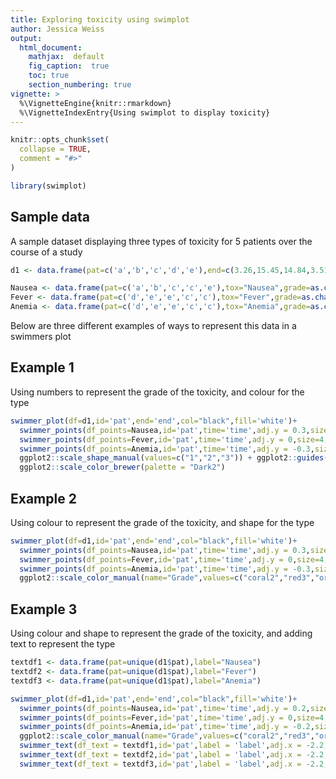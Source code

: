 ```yaml
---
title: Exploring toxicity using swimplot
author: Jessica Weiss
output:
  html_document:
    mathjax:  default
    fig_caption:  true
    toc: true
    section_numbering: true
vignette: >
  %\VignetteEngine{knitr::rmarkdown}
  %\VignetteIndexEntry{Using swimplot to display toxicity}
---
```


```r
knitr::opts_chunk$set(
  collapse = TRUE,
  comment = "#>"
)
```

```r
library(swimplot)
```

## Sample data

 A sample dataset displaying three types of toxicity for 5 patients over the course of a study
```r
d1 <- data.frame(pat=c('a','b','c','d','e'),end=c(3.26,15.45,14.84,3.51,7.44))

Nausea <- data.frame(pat=c('a','b','c','c','e'),tox="Nausea",grade=as.character(c(1,3,2,2,3)),time=c(2,1,8,10,1.5))
Fever <- data.frame(pat=c('d','e','e','c','c'),tox="Fever",grade=as.character(c(1,2,2,1,2)), time=c(1.5,3,6,2,6.5))
Anemia <- data.frame(pat=c('d','e','e','c','c'),tox="Anemia",grade=as.character(c(1,1,2,1,3)), time=c(1.5,3,5,2,6))

```

Below are three different examples of ways to represent this data in a swimmers plot

## Example 1

Using numbers to represent the grade of the toxicity, and colour for the type
```r

swimmer_plot(df=d1,id='pat',end='end',col="black",fill='white')+
  swimmer_points(df_points=Nausea,id='pat',time='time',adj.y = 0.3,size=4,name_shape = 'grade',name_col = 'tox',stroke=3)+
  swimmer_points(df_points=Fever,id='pat',time='time',adj.y = 0,size=4,name_shape = 'grade',name_col = 'tox',stroke=3)+
  swimmer_points(df_points=Anemia,id='pat',time='time',adj.y = -0.3,size=4,name_shape = 'grade',name_col = 'tox',stroke=3)+
  ggplot2::scale_shape_manual(values=c("1","2","3")) + ggplot2::guides(shape=FALSE)+
  ggplot2::scale_color_brewer(palette = "Dark2")
```

## Example 2

Using colour to represent the grade of the toxicity, and shape for the type
```r

swimmer_plot(df=d1,id='pat',end='end',col="black",fill='white')+
  swimmer_points(df_points=Nausea,id='pat',time='time',adj.y = 0.3,size=4,name_col = 'grade',name_shape = 'tox',stroke=3)+
  swimmer_points(df_points=Fever,id='pat',time='time',adj.y = 0,size=4,name_col = 'grade',name_shape = 'tox',stroke=3)+
  swimmer_points(df_points=Anemia,id='pat',time='time',adj.y = -0.3,size=4,name_col = 'grade',name_shape = 'tox',stroke=3)+ 
  ggplot2::scale_color_manual(name="Grade",values=c("coral2","red3","orangered4"))
```

## Example 3

Using colour and shape to represent the grade of the toxicity, and adding text to represent the type
```r
textdf1 <- data.frame(pat=unique(d1$pat),label="Nausea")
textdf2 <- data.frame(pat=unique(d1$pat),label="Fever")
textdf3 <- data.frame(pat=unique(d1$pat),label="Anemia")

swimmer_plot(df=d1,id='pat',end='end',col="black",fill='white')+
  swimmer_points(df_points=Nausea,id='pat',time='time',adj.y = 0.2,size=4,name_col = 'grade',name_shape = 'grade',stroke=3)+
  swimmer_points(df_points=Fever,id='pat',time='time',adj.y = 0,size=4,name_col = 'grade',name_shape = 'grade',stroke=3)+
  swimmer_points(df_points=Anemia,id='pat',time='time',adj.y = -0.2,size=4,name_col = 'grade',name_shape = 'grade',stroke=3)+ 
  ggplot2::scale_color_manual(name="Grade",values=c("coral2","red3","orangered4")) + ggplot2::labs(shape="Grade")+
  swimmer_text(df_text = textdf1,id='pat',label = 'label',adj.x = -2.2,adj.y = 0.2)+
  swimmer_text(df_text = textdf2,id='pat',label = 'label',adj.x = -2.2,adj.y = 0)+
  swimmer_text(df_text = textdf3,id='pat',label = 'label',adj.x = -2.2,adj.y = -0.2)
```

